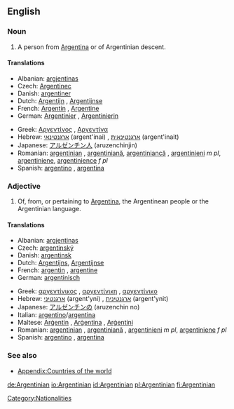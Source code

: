 ==English==

===Noun===
{{en-noun}}

# A person from [[Argentina]] or of Argentinian descent.

====Translations====
{{trans-top|person from Argentina}}
*Albanian: [[argjentinas]]
*Czech: [[Argentinec]] {{m}}
*Danish: [[argentiner]]
*Dutch: [[Argentijn]] {{m}}, [[Argentijnse]] {{f}}
*French: [[Argentin]] {{m}}, [[Argentine]] {{f}}
*German: [[Argentinier]] {{m}}, [[Argentinierin]] {{f}}
{{trans-mid}}
*Greek: [[Αργεντίνος]] {{m}}, [[Αργεντίνα]] {{f}}
*Hebrew: [[ארגנטינאי]] (argent'inai) {{m}}, [[ארגנטינאית]] (argent'inait) {{f}}
*Japanese: [[アルゼンチン人]] (aruzenchinjin)
*Romanian: [[argentinian]] {{m}}, [[argentiniană]], [[argentiniancă]] {{f}}, [[argentinieni]] ''m pl'', [[argentiniene]], [[argentinience]] ''f pl''
*Spanish: [[argentino]] {{m}}, [[argentina]] {{f}}
{{trans-bottom}}

===Adjective===
{{en-adj|-}}
# Of, from, or pertaining to [[Argentina]], the Argentinean people or the Argentinian language.

====Translations====
{{trans-top|pertaining to Argentina}}
*Albanian: [[argjentinas]]
* Czech: [[argentinský]] {{m}}
*Danish: [[argentinsk]]
*Dutch: [[Argentijns]], [[Argentijnse]]
*French: [[argentin]] {{m}}, [[argentine]] {{f}}
*German: [[argentinisch]]
{{trans-mid}}
*Greek: [[αργεντίνικος]] {{m}}, [[αργεντίνικη]] {{f}}, [[αργεντίνικο]] {{n}}
*Hebrew: [[ארגנטיני]] (argent'yni) {{m}}, [[ארגנטינית]] (argent'ynit) {{f}}
*Japanese: [[アルゼンチンの]] (aruzenchin no)
*Italian: [[argentino]]/[[argentina]]
*Maltese: [[Arġentin]] {{m}}, [[Arġentina]] {{f}}, [[Arġentini]] {{p}}
*Romanian: [[argentinian]] {{m}}, [[argentiniană]] {{f}}, [[argentinieni]] ''m pl'', [[argentiniene]] ''f pl''
*Spanish: [[argentino]] {{m}}, [[argentina]] {{f}}
{{trans-bottom}}

===See also===
*[[Appendix:Countries of the world]]

[[Category:Nationalities]]

[[de:Argentinian]]
[[io:Argentinian]]
[[id:Argentinian]]
[[pl:Argentinian]]
[[fi:Argentinian]]